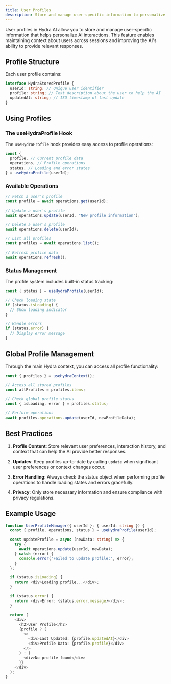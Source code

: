 ```yaml
---
title: User Profiles
description: Store and manage user-specific information to personalize AI interactions.
---
```


User profiles in Hydra AI allow you to store and manage user-specific information that helps personalize AI interactions. This feature enables maintaining context about users across sessions and improving the AI's ability to provide relevant responses.

## Profile Structure

Each user profile contains:

```typescript
interface HydraStoredProfile {
  userId: string; // Unique user identifier
  profile: string; // Text description about the user to help the AI
  updatedAt: string; // ISO timestamp of last update
}
```

## Using Profiles

### The useHydraProfile Hook

The `useHydraProfile` hook provides easy access to profile operations:

```typescript
const {
  profile, // Current profile data
  operations, // Profile operations
  status, // Loading and error states
} = useHydraProfile(userId);
```

### Available Operations

```typescript
// Fetch a user's profile
const profile = await operations.get(userId);

// Update a user's profile
await operations.update(userId, "New profile information");

// Delete a user's profile
await operations.delete(userId);

// List all profiles
const profiles = await operations.list();

// Refresh profile data
await operations.refresh();
```

### Status Management

The profile system includes built-in status tracking:

```typescript
const { status } = useHydraProfile(userId);

// Check loading state
if (status.isLoading) {
  // Show loading indicator
}

// Handle errors
if (status.error) {
  // Display error message
}
```

## Global Profile Management

Through the main Hydra context, you can access all profile functionality:

```typescript
const { profiles } = useHydraContext();

// Access all stored profiles
const allProfiles = profiles.items;

// Check global profile status
const { isLoading, error } = profiles.status;

// Perform operations
await profiles.operations.update(userId, newProfileData);
```

## Best Practices

1. **Profile Content**: Store relevant user preferences, interaction history, and context that can help the AI provide better responses.

2. **Updates**: Keep profiles up-to-date by calling `update` when significant user preferences or context changes occur.

3. **Error Handling**: Always check the status object when performing profile operations to handle loading states and errors gracefully.

4. **Privacy**: Only store necessary information and ensure compliance with privacy regulations.

## Example Usage

```typescript
function UserProfileManager({ userId }: { userId: string }) {
  const { profile, operations, status } = useHydraProfile(userId);

  const updateProfile = async (newData: string) => {
    try {
      await operations.update(userId, newData);
    } catch (error) {
      console.error('Failed to update profile:', error);
    }
  };

  if (status.isLoading) {
    return <div>Loading profile...</div>;
  }

  if (status.error) {
    return <div>Error: {status.error.message}</div>;
  }

  return (
    <div>
      <h2>User Profile</h2>
      {profile ? (
        <>
          <div>Last Updated: {profile.updatedAt}</div>
          <div>Profile Data: {profile.profile}</div>
        </>
      ) : (
        <div>No profile found</div>
      )}
    </div>
  );
}
```
